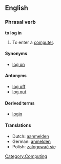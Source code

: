 {{rfc}}
==English==
===Phrasal verb===
'''to log in''' 
#To enter a [[computer]]. 

====Synonyms====
*[[log on]]

====Antonyms====
*[[log off]]
*[[log out]]

====Derived terms====
*[[login]]

====Translations====
*Dutch: [[aanmelden]]
*German: [[anmelden]]
*Polish: [[zalogować się]]

[[Category:Computing]]